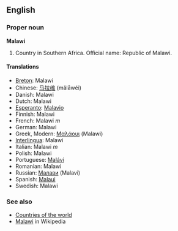 ==English==

===Proper noun===
'''Malawi'''
# Country in Southern Africa. Official name: Republic of Malawi.

====Translations====
*[[Breton]]: Malawi
*Chinese: [[马拉维]] (mǎlāwéi)
*Danish: Malawi
*Dutch: Malawi
*[[Esperanto]]: [[Malavio]]
*Finnish: Malawi
*French: Malawi ''m''
*German: Malawi
*Greek, Modern: [[Μαλάουι]] (Malawi)
*[[Interlingua]]: Malawi
*Italian: Malawi ''m''
*Polish: Malawi
*Portuguese: [[Malávi]]
*Romanian: Malawi
*Russian: [[Малави]] (Malavi)
*Spanish: [[Malaui]]
*Swedish: Malawi

===See also===
* [[Countries of the world]]
* [[w:Malawi|Malawi]] in Wikipedia